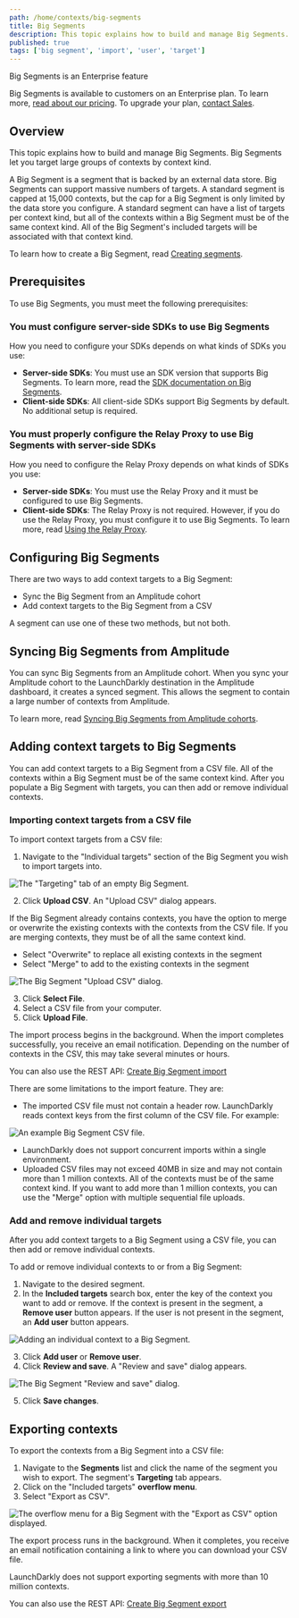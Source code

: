 ```yaml
---
path: /home/contexts/big-segments
title: Big Segments
description: This topic explains how to build and manage Big Segments. Big Segments let you target large groups of contexts by attribute.
published: true
tags: ['big segment', 'import', 'user', 'target']
---
```


<Callout intent="primary">
  <CalloutTitle>Big Segments is an Enterprise feature</CalloutTitle>
  <CalloutDescription>

Big Segments is available to customers on an Enterprise plan. To learn more, [read about our pricing](https://launchdarkly.com/pricing/). To upgrade your plan, [contact Sales](https://launchdarkly.com/contact-sales/).

  </CalloutDescription>
</Callout>

## Overview

This topic explains how to build and manage Big Segments. Big Segments let you target large groups of contexts by context kind.

A Big Segment is a segment that is backed by an external data store. Big Segments can support massive numbers of targets. A standard segment is capped at 15,000 contexts, but the cap for a Big Segment is only limited by the data store you configure. A standard segment can have a list of targets per context kind, but all of the contexts within a Big Segment must be of the same context kind. All of the Big Segment's included targets will be associated with that context kind.

To learn how to create a Big Segment, read [Creating segments](/home/contexts/segments#creating-segments).

## Prerequisites

To use Big Segments, you must meet the following prerequisites:

### You must configure server-side SDKs to use Big Segments

How you need to configure your SDKs depends on what kinds of SDKs you use:
- **Server-side SDKs**: You must use an SDK version that supports Big Segments. To learn more, read the [SDK documentation on Big Segments](/sdk/features/big-segments).
- **Client-side SDKs**: All client-side SDKs support Big Segments by default. No additional setup is required.

### You must properly configure the Relay Proxy to use Big Segments with server-side SDKs

How you need to configure the Relay Proxy depends on what kinds of SDKs you use:
- **Server-side SDKs**: You must use the Relay Proxy and it must be configured to use Big Segments.
- **Client-side SDKs**: The Relay Proxy is not required. However, if you do use the Relay Proxy, you must configure it to use Big Segments. To learn more, read [Using the Relay Proxy](/home/relay-proxy/using).

## Configuring Big Segments

There are two ways to add context targets to a Big Segment:

- Sync the Big Segment from an Amplitude cohort
- Add context targets to the Big Segment from a CSV

A segment can use one of these two methods, but not both.

## Syncing Big Segments from Amplitude

You can sync Big Segments from an Amplitude cohort. When you sync your Amplitude cohort to the LaunchDarkly destination in the Amplitude dashboard, it creates a synced segment. This allows the segment to contain a large number of contexts from Amplitude.

To learn more, read [Syncing Big Segments from Amplitude cohorts](/home/contexts/synced-segments).

## Adding context targets to Big Segments

You can add context targets to a Big Segment from a CSV file. All of the contexts within a Big Segment must be of the same context kind. After you populate a Big Segment with targets, you can then add or remove individual contexts.

### Importing context targets from a CSV file

To import context targets from a CSV file:

1. Navigate to the "Individual targets" section of the Big Segment you wish to import targets into.

![The "Targeting" tab of an empty Big Segment.](big-segment-empty.png)

2. Click **Upload CSV**. An "Upload CSV" dialog appears.

If the Big Segment already contains contexts, you have the option to merge or overwrite the existing contexts with the contexts from the CSV file. If you are merging contexts, they must be of all the same context kind.
 - Select "Overwrite" to replace all existing contexts in the segment
 - Select "Merge" to add to the existing contexts in the segment

![The Big Segment "Upload CSV" dialog.](big-segment-upload-modal.png)

3. Click **Select File**.
4. Select a CSV file from your computer.
5. Click **Upload File**.

The import process begins in the background. When the import completes successfully, you receive an email notification. Depending on the number of contexts in the CSV, this may take several minutes or hours.

<LearnMore>

You can also use the REST API: [Create Big Segment import](https://apidocs.launchdarkly.com/tag/Segments-(beta)#operation/createBigSegmentImport)

</LearnMore>

There are some limitations to the import feature. They are:

- The imported CSV file must not contain a header row. LaunchDarkly reads context keys from the first column of the CSV file. For example:

![An example Big Segment CSV file.](big-segment-example-csv.png)

- LaunchDarkly does not support concurrent imports within a single environment.
- Uploaded CSV files may not exceed 40MB in size and may not contain more than 1 million contexts. All of the contexts must be of the same context kind. If you want to add more than 1 million contexts, you can use the "Merge" option with multiple sequential file uploads.

### Add and remove individual targets

After you add context targets to a Big Segment using a CSV file, you can then add or remove individual contexts.

To add or remove individual contexts to or from a Big Segment:

1. Navigate to the desired segment.
2. In the **Included targets** search box, enter the key of the context you want to add or remove. If the context is present in the segment, a **Remove user** button appears. If the user is not present in the segment, an **Add user** button appears.
<!-- cSpell:disable TKTK the UI button hasn't been updated yet to say "Add/remove contexts" instead of users. We should re-check the UI  before GA launch. cSpell:enable -->

![Adding an individual context to a Big Segment.](big-segment-add-individual-user.png)

3. Click **Add user** or **Remove user**.
4. Click **Review and save**. A "Review and save" dialog appears.

![The Big Segment "Review and save" dialog.](big-segment-review-and-save.png)

5. Click **Save changes**.

## Exporting contexts

To export the contexts from a Big Segment into a CSV file:

1. Navigate to the **Segments** list and click the name of the segment you wish to export. The segment's **Targeting** tab appears.
2. Click on the "Included targets" **overflow menu**.
3. Select "Export as CSV".

![The overflow menu for a Big Segment with the "Export as CSV" option displayed.](big-segment-export.png)

The export process runs in the background. When it completes, you receive an email notification containing a link to where you can download your CSV file.

LaunchDarkly does not support exporting segments with more than 10 million contexts.

<LearnMore>

You can also use the REST API: [Create Big Segment export](https://apidocs.launchdarkly.com/tag/Segments-(beta)#operation/createBigSegmentExport)

</LearnMore>

